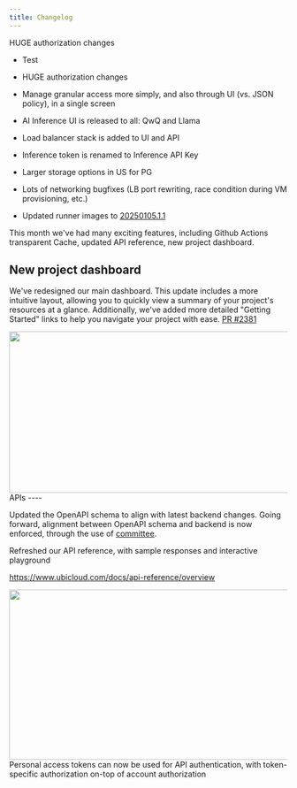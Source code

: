 ```yaml
---
title: Changelog
---
```


<Update label="January 2025">
  HUGE authorization changes

  * Test

  * HUGE authorization changes

  * Manage granular access more simply, and also through UI (vs. JSON policy), in a single screen

  * AI Inference UI is released to all: QwQ and Llama

  * Load balancer stack is added to UI and API

  * Inference token is renamed to Inference API Key

  * Larger storage options in US for PG

  * Lots of networking bugfixes (LB port rewriting, race condition during VM provisioning, etc.)

  * Updated runner images to [20250105.1.1](https://github.com/actions/runner-images/releases/tag/ubuntu22%2F20250105.1)
</Update>

<Update label="December 2024">
  This month we've had many exciting features, including Github Actions transparent Cache, updated API reference, new project dashboard.

  ## New project dashboard

  We've redesigned our main dashboard. This update includes a more intuitive layout, allowing you to quickly view a summary of your project's resources at a glance. Additionally, we've added more detailed "Getting Started" links to help you navigate your project with ease. [PR #2381](https://github.com/ubicloud/ubicloud/pull/2381)

  <img height="292" width="624" src="https://lh7-rt.googleusercontent.com/docsz/AD_4nXenImHD4AGluUZSa6ECUZgZD_yRYlE3O9_DKYakp-e6XjoG8nF96rNwW_btZxdRwhkn9Ni8V5-1KMxN1aijBMEMMilpbsgY_zYsCbviUNlQAJ3nfxYzjP65TLxeed6sFfVJajWQaw?key=bGOVQRWrVkBS1p7TmyD1FLV4" />
  APIs
  ----

  Updated the OpenAPI schema to align with latest backend changes. Going forward, alignment between OpenAPI schema and backend is now enforced, through the use of [committee](https://github.com/interagent/committee).



  Refreshed our API reference, with sample responses and interactive playground

  https://www.ubicloud.com/docs/api-reference/overview



  <img height="308" width="624" src="/Screenshot2025-01-16at11.19.27AM.png" />Personal access tokens can now be used for API authentication, with token-specific authorization on-top of account authorization
</Update>